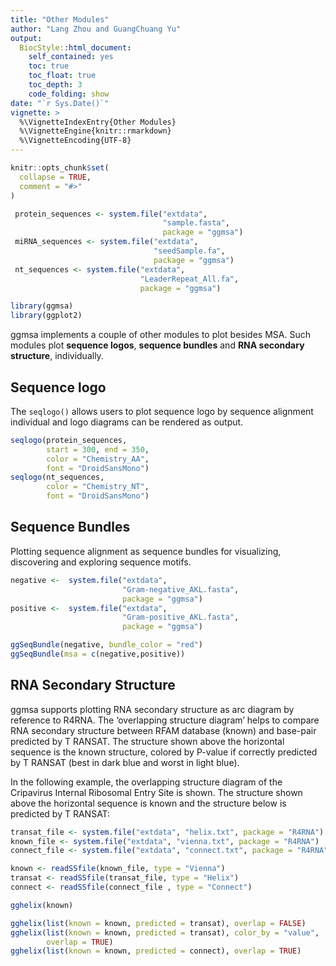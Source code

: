 ```yaml
---
title: "Other Modules"
author: "Lang Zhou and GuangChuang Yu"
output:
  BiocStyle::html_document:
    self_contained: yes
    toc: true
    toc_float: true
    toc_depth: 3
    code_folding: show
date: "`r Sys.Date()`"
vignette: >
  %\VignetteIndexEntry{Other Modules}
  %\VignetteEngine{knitr::rmarkdown}
  %\VignetteEncoding{UTF-8}
---
```


```r
knitr::opts_chunk$set(
  collapse = TRUE,
  comment = "#>"
)

 protein_sequences <- system.file("extdata", 
                                  "sample.fasta", 
                                  package = "ggmsa")
 miRNA_sequences <- system.file("extdata", 
                                "seedSample.fa", 
                                package = "ggmsa")
 nt_sequences <- system.file("extdata", 
                             "LeaderRepeat_All.fa", 
                             package = "ggmsa")

library(ggmsa)
library(ggplot2)
```


ggmsa implements a couple of other modules to plot besides MSA. 
Such modules plot **sequence logos**, **sequence bundles** 
and **RNA secondary structure**, individually. 

## Sequence logo

The `seqlogo()` allows users to plot sequence logo
by sequence alignment individual and logo diagrams can be 
rendered as output.

```r
seqlogo(protein_sequences, 
        start = 300, end = 350, 
        color = "Chemistry_AA", 
        font = "DroidSansMono")
seqlogo(nt_sequences, 
        color = "Chemistry_NT", 
        font = "DroidSansMono")
```

## Sequence Bundles

Plotting sequence alignment as sequence bundles for visualizing, 
discovering and exploring sequence motifs.

```r
negative <-  system.file("extdata", 
                         "Gram-negative_AKL.fasta", 
                         package = "ggmsa")
positive <-  system.file("extdata", 
                         "Gram-positive_AKL.fasta", 
                         package = "ggmsa")

ggSeqBundle(negative, bundle_color = "red")
ggSeqBundle(msa = c(negative,positive))
```

## RNA Secondary Structure

ggmsa supports plotting RNA secondary structure as arc 
diagram by reference to R4RNA. The ‘overlapping structure
diagram’ helps to compare RNA secondary structure between 
RFAM database (known) and base-pair predicted by T RANSAT. 
The structure shown above the horizontal sequence is the 
known structure, colored by P-value if correctly predicted
by T RANSAT (best in dark blue and worst in light blue).

In the following example, the overlapping structure
diagram of the Cripavirus Internal Ribosomal Entry Site
is shown. The structure shown above the horizontal
sequence is known and  the structure below is 
predicted by T RANSAT:

```r
transat_file <- system.file("extdata", "helix.txt", package = "R4RNA")
known_file <- system.file("extdata", "vienna.txt", package = "R4RNA")
connect_file <- system.file("extdata", "connect.txt", package = "R4RNA")

known <- readSSfile(known_file, type = "Vienna")
transat <- readSSfile(transat_file, type = "Helix")
connect <- readSSfile(connect_file , type = "Connect")

gghelix(known)

gghelix(list(known = known, predicted = transat), overlap = FALSE)
gghelix(list(known = known, predicted = transat), color_by = "value", 
        overlap = TRUE)
gghelix(list(known = known, predicted = connect), overlap = TRUE)
```





